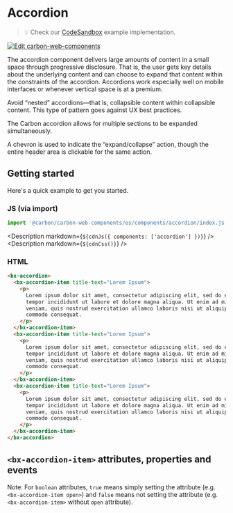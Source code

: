 
# Accordion

> 💡 Check our
> [CodeSandbox](https://codesandbox.io/s/github/carbon-design-system/carbon-for-ibm-dotcom/tree/main/packages/carbon-web-components/examples/codesandbox/basic/components/accordion)
> example implementation.

[![Edit carbon-web-components](https://codesandbox.io/static/img/play-codesandbox.svg)](https://codesandbox.io/s/github/carbon-design-system/carbon-for-ibm-dotcom/tree/main/packages/carbon-web-components/examples/codesandbox/basic/components/accordion)

The accordion component delivers large amounts of content in a small space
through progressive disclosure. That is, the user gets key details about the
underlying content and can choose to expand that content within the constraints
of the accordion. Accordions work especially well on mobile interfaces or
whenever vertical space is at a premium.

Avoid “nested” accordions—that is, collapsible content within collapsible
content. This type of pattern goes against UX best practices.

The Carbon accordion allows for multiple sections to be expanded simultaneously.

A chevron is used to indicate the “expand/collapse” action, though the entire
header area is clickable for the same action.

## Getting started

Here's a quick example to get you started.

### JS (via import)

```javascript
import '@carbon/carbon-web-components/es/components/accordion/index.js';
```

<Description markdown={`${cdnJs({ components: ['accordion'] })}`} />
<Description markdown={`${cdnCss()}`} />

### HTML

```html
<bx-accordion>
  <bx-accordion-item title-text="Lorem Ipsum">
    <p>
      Lorem ipsum dolor sit amet, consectetur adipiscing elit, sed do eiusmod
      tempor incididunt ut labore et dolore magna aliqua. Ut enim ad minim
      veniam, quis nostrud exercitation ullamco laboris nisi ut aliquip ex ea
      commodo consequat.
    </p>
  </bx-accordion-item>
  <bx-accordion-item title-text="Lorem Ipsum">
    <p>
      Lorem ipsum dolor sit amet, consectetur adipiscing elit, sed do eiusmod
      tempor incididunt ut labore et dolore magna aliqua. Ut enim ad minim
      veniam, quis nostrud exercitation ullamco laboris nisi ut aliquip ex ea
      commodo consequat.
    </p>
  </bx-accordion-item>
  <bx-accordion-item title-text="Lorem Ipsum">
    <p>
      Lorem ipsum dolor sit amet, consectetur adipiscing elit, sed do eiusmod
      tempor incididunt ut labore et dolore magna aliqua. Ut enim ad minim
      veniam, quis nostrud exercitation ullamco laboris nisi ut aliquip ex ea
      commodo consequat.
    </p>
  </bx-accordion-item>
</bx-accordion>
```

## `<bx-accordion-item>` attributes, properties and events

Note: For `boolean` attributes, `true` means simply setting the attribute (e.g.
`<bx-accordion-item open>`) and `false` means not setting the attribute (e.g.
`<bx-accordion-item>` without `open` attribute).

<Props of="bx-accordion-item" />

